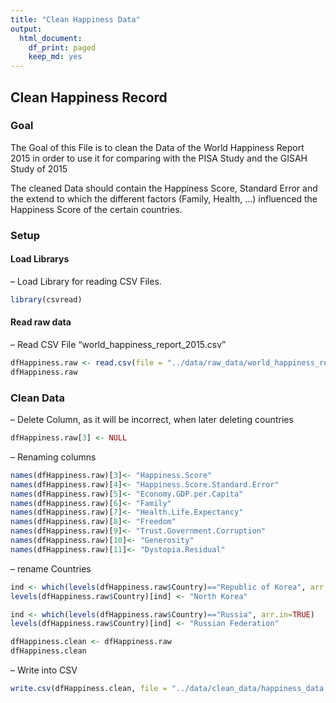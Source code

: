 ```yaml
---
title: "Clean Happiness Data"
output:
  html_document:
    df_print: paged
    keep_md: yes
---
```

## Clean Happiness Record

### Goal

The Goal of this File is to clean the Data of the World Happiness Report 2015 in order to use it for comparing with the PISA Study and the GISAH Study of 2015
  
The cleaned Data should contain the Happiness Score, Standard Error and the extend to which the different factors (Family, Health, ...) influenced the Happiness Score of the certain countries.

### Setup

#### Load Librarys

-- Load Library for reading CSV Files.

```r
library(csvread)
```

#### Read raw data

-- Read CSV File "world_happiness_report_2015.csv"  

```r
dfHappiness.raw <- read.csv(file = "../data/raw_data/world_happiness_report_2015.csv", header = TRUE)
dfHappiness.raw
```

### Clean Data

-- Delete Column, as it will be incorrect, when later deleting countries

```r
dfHappiness.raw[3] <- NULL
```

-- Renaming columns

```r
names(dfHappiness.raw)[3]<- "Happiness.Score"
names(dfHappiness.raw)[4]<- "Happiness.Score.Standard.Error"
names(dfHappiness.raw)[5]<- "Economy.GDP.per.Capita"
names(dfHappiness.raw)[6]<- "Family"
names(dfHappiness.raw)[7]<- "Health.Life.Expectancy"
names(dfHappiness.raw)[8]<- "Freedom"
names(dfHappiness.raw)[9]<- "Trust.Government.Corruption"
names(dfHappiness.raw)[10]<- "Generosity"
names(dfHappiness.raw)[11]<- "Dystopia.Residual"
```

-- rename Countries  

```r

ind <- which(levels(dfHappiness.raw$Country)=="Republic of Korea", arr.in=TRUE)
levels(dfHappiness.raw$Country)[ind] <- "North Korea"

ind <- which(levels(dfHappiness.raw$Country)=="Russia", arr.in=TRUE)
levels(dfHappiness.raw$Country)[ind] <- "Russian Federation"

dfHappiness.clean <- dfHappiness.raw
dfHappiness.clean
```

-- Write into CSV

```r
write.csv(dfHappiness.clean, file = "../data/clean_data/happiness_data.csv",row.names=FALSE, na="", col.names = TRUE)

```